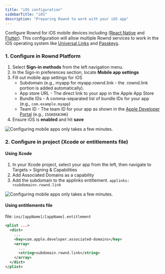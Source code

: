 ```yaml
---
title: "iOS configuration"
sidebarTitle: "iOS"
description: "Preparing Rownd to work with your iOS app"
---
```


Configure Rownd for iOS mobile devices including ([React Native](/sdk-reference/mobile/react-native) and [Flutter](/sdk-reference/mobile/flutter)). This configuration will allow multiple Rownd services to work in the iOS operating system like [Universal Links](/configuration/mobile/overview#what-are-universal-links) and [Passkeys](/configuration/authentication-methods/passkeys).

### 1. Configure in Rownd Platform

1. Select **Sign-in methods** from the left navigation menu.
2. In the Sign-in preferences section, locate **Mobile app settings**
3. Fill out mobile app settings for iOS
    - Subdomain (e.g., myapp for myapp.rownd.link - the .rownd.link portion is added automatically).
    - App store URL - The direct link to your app in the Apple App Store
    - Bundle IDs - A comma-separated list of bundle IDs for your app (e.g., `com.example.myapp`)
    - Team ID - The team ID for your app as shown in the [Apple Developer Portal](https://developer.apple.com/account) (e.g., `15GKOXA3H6`)
4. Ensure iOS is **enabled** and hit **save**

![Configuring mobile apps only takes a few minutes.](/images/mobile-app-settings.png)

### 2. Configure in project (Xcode or entitlements file)

#### Using Xcode
1. In your Xcode project, select your app from the left, then navigate to Targets > Signing & Capabilities
2. Add Associated Domains as a capability
3. Add the subdomain to the applinks entitlement. `applinks:<subdomain>.rownd.link`

![Configuring mobile apps only takes a few minutes.](/images/xcode-deep-link.png)

#### Using entitlements file

file: `ios/[appName]/[appName].entitlement`

```xml
<plist ...>
  <dict>
    ...
    <key>com.apple.developer.associated-domains</key>
    <array>
      ...
      <string>subdomain.rownd.link</string>
    </array>
  </dict>
</plist>
```

